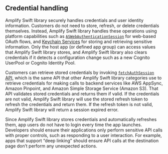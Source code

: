 ## Credential handling

Amplify Swift library securely handles credentials and user identity information. Customers do not need to store, refresh, or delete credentials themselves. Instead, Amplify Swift library handles these operations using platform capabilities such as [`ASWebAuthenticationSession`](https://developer.apple.com/documentation/authenticationservices/aswebauthenticationsession) for web-based OAuth flows, and [Keychain Services](https://developer.apple.com/documentation/security/keychain_services/) for storing and retrieving sensitive information. Only the host app (or defined app group) can access values that Amplify Swift library stores, and Amplify Swift library also clears credentials if it detects a configuration change such as a new Cognito UserPool or Cognito Identity Pool.

Customers can retrieve stored credentials by invoking [`fetchAuthSession` API](https://docs.amplify.aws/lib/auth/access_credentials/q/platform/ios/), which is the same API that other Amplify Swift library categories use to retrieve credentials for making calls to backend services like AWS AppSync, Amazon Pinpoint, and Amazon Simple Storage Service (Amazon S3). That API validates stored credentials and returns them if valid. If the credentials are not valid, Amplify Swift library will use the stored refresh token to refresh the credentials and return them. If the refresh token is not valid, Amplify Swift library will return a session expired error.

Since Amplify Swift library stores credentials and automatically refreshes them, app users do not have to login every time the app launches. Developers should ensure their applications only perform sensitive API calls with proper controls, such as responding to a user interaction. For example, apps that support “deep linking” should ensure API calls at the destination page don’t perform any unexpected actions.
